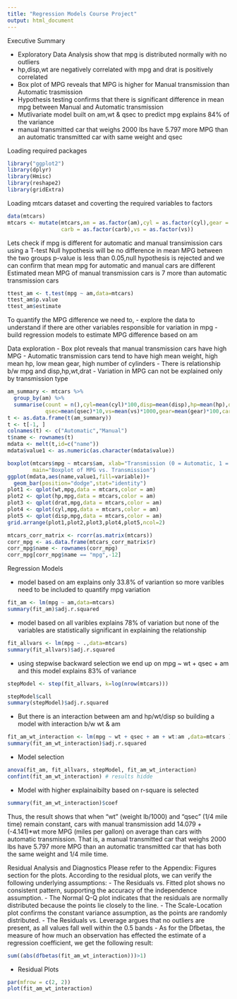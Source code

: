 ```yaml
---
title: "Regression Models Course Project"
output: html_document
---
```

Executive Summary

- Exploratory Data Analysis show that mpg is distributed normally with no outliers
- hp,disp,wt are negatively correlated with mpg and drat is positively correlated
- Box plot of MPG reveals that MPG is higher for Manual transmission than Automatic trasmission
- Hypothesis testing confirms that there is significant difference in mean mpg between Manual and Automatic transmission
- Mutlivariate model built on am,wt & qsec to predict mpg explains 84% of the variance
- manual transmitted car that weighs 2000 lbs have 5.797 more MPG than an automatic transmitted car with same weight and qsec

Loading required packages

```r
library("ggplot2")
library(dplyr)
library(Hmisc)
library(reshape2)
library(gridExtra)
```

Loading mtcars dataset and coverting the required variables to factors

```r
data(mtcars)
mtcars <- mutate(mtcars,am = as.factor(am),cyl = as.factor(cyl),gear = as.factor(gear),
                 carb = as.factor(carb),vs = as.factor(vs))
```

Lets check if mpg is different for automatic and manual transimission cars using a T-test
Null hypothesis will be no difference in mean MPG between the two groups
p-value is less than 0.05,null hypothesis is rejected and we can confirm that mean mpg for automatic and manual cars are different
Estimated mean MPG of manual transmission cars is 7 more than automatic transmission cars 

```r
ttest_am <- t.test(mpg ~ am,data=mtcars)
ttest_am$p.value
ttest_am$estimate
```

To quantify the MPG difference we need to,
- explore the data to understand if there are other variables responsible for variation in mpg
- build regression models to estimate MPG difference based on am

Data exploration
- Box plot reveals that manual transmission cars have high MPG
- Automatic transmission cars tend to have high mean weight, high mean hp, low mean gear, high number of cylinders
- There is relationship b/w mpg and disp,hp,wt,drat
- Variation in MPG can not be explained only by transmission type

```r
am_summary <- mtcars %>%
  group_by(am) %>%
  summarise(count = n(),cyl=mean(cyl)*100,disp=mean(disp),hp=mean(hp),drat=mean(drat)*100,wt=mean(wt)*100,
            qsec=mean(qsec)*10,vs=mean(vs)*1000,gear=mean(gear)*100,carb=mean(carb)*100) # scaling by a factor of 10/100 or 1000 to have all variables in the same range
t <- as.data.frame(t(am_summary))
t <- t[-1, ]
colnames(t) <- c("Automatic","Manual")
t$name <- rownames(t)
mdata <- melt(t,id=c("name"))
mdata$value1 <- as.numeric(as.character(mdata$value))

boxplot(mtcars$mpg ~ mtcars$am, xlab="Transmission (0 = Automatic, 1 = Manual)", ylab="MPG",
        main="Boxplot of MPG vs. Transmission")
ggplot(mdata,aes(name,value1,fill=variable))+
  geom_bar(position="dodge",stat="identity") 
plot1 <- qplot(wt,mpg,data = mtcars,color = am)
plot2 <- qplot(hp,mpg,data = mtcars,color = am)
plot3 <- qplot(drat,mpg,data = mtcars,color = am)
plot4 <- qplot(cyl,mpg,data = mtcars,color = am)
plot5 <- qplot(disp,mpg,data = mtcars,color = am)
grid.arrange(plot1,plot2,plot3,plot4,plot5,ncol=2)
```
```r
mtcars_corr_matrix <- rcorr(as.matrix(mtcars))
corr_mpg <- as.data.frame(mtcars_corr_matrix$r)
corr_mpg$name <- rownames(corr_mpg)
corr_mpg[corr_mpg$name == "mpg",-12]
```

Regression Models

- model based on am explains only 33.8% of variantion so more varibles need to be included to quantify mpg variation
```r
fit_am <- lm(mpg ~ am,data=mtcars)
summary(fit_am)$adj.r.squared
```
- model based on all varibles explains 78% of variation but none of the variables are statistically significant in explaining the relationship

```r
fit_allvars <- lm(mpg ~ .,data=mtcars)
summary(fit_allvars)$adj.r.squared
```
- using stepwise backward selection we end up on mpg ~ wt + qsec + am and this model explains 83% of variance
```r
stepModel <- step(fit_allvars, k=log(nrow(mtcars)))
```
```r
stepModel$call
summary(stepModel)$adj.r.squared
```
- But there is an interaction between am and hp/wt/disp so building a model with interaction b/w wt & am
```r
fit_am_wt_interaction <- lm(mpg ~ wt + qsec + am + wt:am ,data=mtcars )
summary(fit_am_wt_interaction)$adj.r.squared
```
- Model selection
```r
anova(fit_am, fit_allvars, stepModel, fit_am_wt_interaction)
confint(fit_am_wt_interaction) # results hidde
```
- Model with higher explainaibilty based on r-square is selected
```r
summary(fit_am_wt_interaction)$coef
```

Thus, the result shows that when “wt” (weight lb/1000) and “qsec” (1/4 mile time) remain constant, cars
with manual transmission add 14.079 + (-4.141)*wt more MPG (miles per gallon) on average than cars with
automatic transmission. That is, a manual transmitted car that weighs 2000 lbs have 5.797 more MPG than
an automatic transmitted car that has both the same weight and 1/4 mile time.

Residual Analysis and Diagnostics
Please refer to the Appendix: Figures section for the plots. According to the residual plots, we can verify
the following underlying assumptions:
- The Residuals vs. Fitted plot shows no consistent pattern, supporting the accuracy of the independence
assumption.
- The Normal Q-Q plot indicates that the residuals are normally distributed because the points lie closely
to the line.
- The Scale-Location plot confirms the constant variance assumption, as the points are randomly distributed.
- The Residuals vs. Leverage argues that no outliers are present, as all values fall well within the 0.5 bands
- As for the Dfbetas, the measure of how much an observation has effected the estimate of a regression coefficient,
we get the following result:

```r
sum((abs(dfbetas(fit_am_wt_interaction)))>1)
```

- Residual Plots

```r
par(mfrow = c(2, 2))
plot(fit_am_wt_interaction)
```
